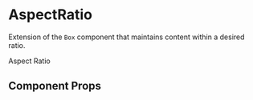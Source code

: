 
<Meta title="Components/AspectRatio" component={AspectRatio} />

# AspectRatio

Extension of the `Box` component that maintains content within a desired ratio.

<Preview withToolbar>
  <Story name="AspectRatio">
    <AspectRatio
      bg="brand.primary"
      p={3}
      display="flex"
      alignItems="center"
      justifyContent="center"
    >
      <Heading color="brand.muted">Aspect Ratio</Heading>
    </AspectRatio>
  </Story>
</Preview>

## Component Props

<Props of={AspectRatio} />
